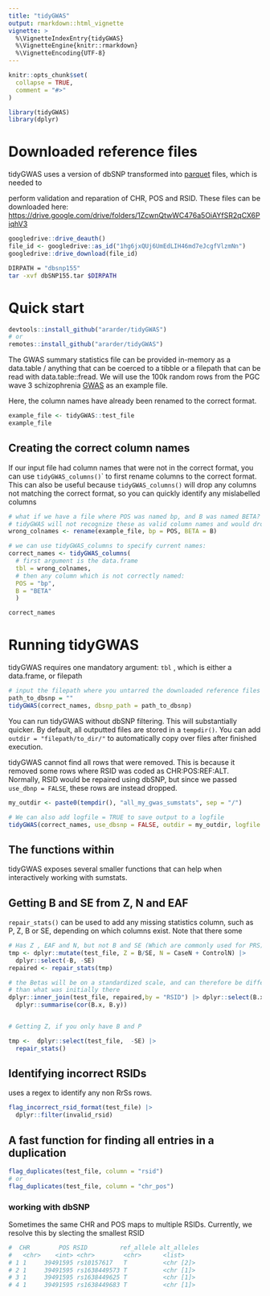 ```yaml
---
title: "tidyGWAS"
output: rmarkdown::html_vignette
vignette: >
  %\VignetteIndexEntry{tidyGWAS}
  %\VignetteEngine{knitr::rmarkdown}
  %\VignetteEncoding{UTF-8}
---
```


```r
knitr::opts_chunk$set(
  collapse = TRUE,
  comment = "#>"
)
```

```r
library(tidyGWAS)
library(dplyr)
```

# Downloaded reference files

tidyGWAS uses a version of dbSNP transformed into [parquet](https://arrow.apache.org/docs/r/) files, which is needed to

perform validation and reparation of CHR, POS and RSID. These files can be downloaded here:\
<https://drive.google.com/drive/folders/1ZcwnQtwWC476a5OiAYfSR2qCX6PiqhV3>

```r
googledrive::drive_deauth()
file_id <- googledrive::as_id("1hg6jxQUj6UmEdLIH46md7eJcgfVlzmNn")
googledrive::drive_download(file_id)

```

```bash
DIRPATH = "dbsnp155"
tar -xvf dbSNP155.tar $DIRPATH

```

# Quick start

```r
devtools::install_github("ararder/tidyGWAS")
# or
remotes::install_github("ararder/tidyGWAS")
```

The GWAS summary statistics file can be provided in-memory as a data.table / anything that can be coerced to a tibble or a filepath that can be read with data.table::fread. We will use the 100k random rows from the PGC wave 3 schizophrenia [GWAS](https://pgc.unc.edu/for-researchers/download-results/) as an example file.

Here, the column names have already been renamed to the correct format.

```r
example_file <- tidyGWAS::test_file
example_file
```

## Creating the correct column names

If our input file had column names that were not in the correct format, you can use `tidyGWAS_columns()`\` to first rename columns to the correct format. This can also be useful because `tidyGWAS_columns()` will drop any columns not matching the correct format, so you can quickly identify any mislabelled columns

```r
# what if we have a file where POS was named bp, and B was named BETA?
# tidyGWAS will not recognize these as valid column names and would drop them.
wrong_colnames <- rename(example_file, bp = POS, BETA = B)

# we can use tidyGWAS_columns to specify current names:
correct_names <- tidyGWAS_columns(
  # first argument is the data.frame
  tbl = wrong_colnames, 
  # then any column which is not correctly named:
  POS = "bp",
  B = "BETA"
  )

correct_names
```

# Running tidyGWAS

tidyGWAS requires one mandatory argument: `tbl` , which is either a data.frame, or filepath

```r
# input the filepath where you untarred the downloaded reference files
path_to_dbsnp = ""
tidyGWAS(correct_names, dbsnp_path = path_to_dbsnp)

```

You can run tidyGWAS without dbSNP filtering. This will substantially quicker. By default, all outputted files are stored in a `tempdir()`. You can add `outdir = "filepath/to_dir/"` to automatically copy over files after finished execution.

tidyGWAS cannot find all rows that were removed. This is because it removed some rows where RSID was coded as CHR:POS:REF:ALT. Normally, RSID would be repaired using dbSNP, but since we passed `use_dbnp = FALSE`, these rows are instead dropped.

```r
my_outdir <- paste0(tempdir(), "all_my_gwas_sumstats", sep = "/")

# We can also add logfile = TRUE to save output to a logfile
tidyGWAS(correct_names, use_dbsnp = FALSE, outdir = my_outdir, logfile = TRUE, dbsnp_path = path_to_dbsnp)
```

## The functions within

tidyGWAS exposes several smaller functions that can help when interactively working with sumstats.

## Getting B and SE from Z, N and EAF

`repair_stats()` can be used to add any missing statistics column, such as P, Z, B or SE, depending on which columns exist. Note that there some

```r
# Has Z , EAF and N, but not B and SE (Which are commonly used for PRS)
tmp <- dplyr::mutate(test_file, Z = B/SE, N = CaseN + ControlN) |> 
  dplyr::select(-B, -SE)
repaired <- repair_stats(tmp)

# the Betas will be on a standardized scale, and can therefore be different
# than what was initially there
dplyr::inner_join(test_file, repaired,by = "RSID") |> dplyr::select(B.x, B.y) |> 
  dplyr::summarise(cor(B.x, B.y))


# Getting Z, if you only have B and P

```

```r
tmp <-  dplyr::select(test_file,  -SE) |> 
  repair_stats()
```

## Identifying incorrect RSIDs

uses a regex to identify any non RrSs rows.

```r
flag_incorrect_rsid_format(test_file) |> 
  dplyr::filter(invalid_rsid)

```

## A fast function for finding all entries in a duplication

```r
flag_duplicates(test_file, column = "rsid")
# or 
flag_duplicates(test_file, column = "chr_pos")


```

### working with dbSNP

Sometimes the same CHR and POS maps to multiple RSIDs. Currently, we resolve this by slecting the smallest RSID

```r
#  CHR        POS RSID         ref_allele alt_alleles
#   <chr>    <int> <chr>        <chr>      <list>     
# 1 1     39491595 rs10157617   T          <chr [2]>  
# 2 1     39491595 rs1638449573 T          <chr [1]>  
# 3 1     39491595 rs1638449625 T          <chr [1]>  
# 4 1     39491595 rs1638449683 T          <chr [1]>  

```


